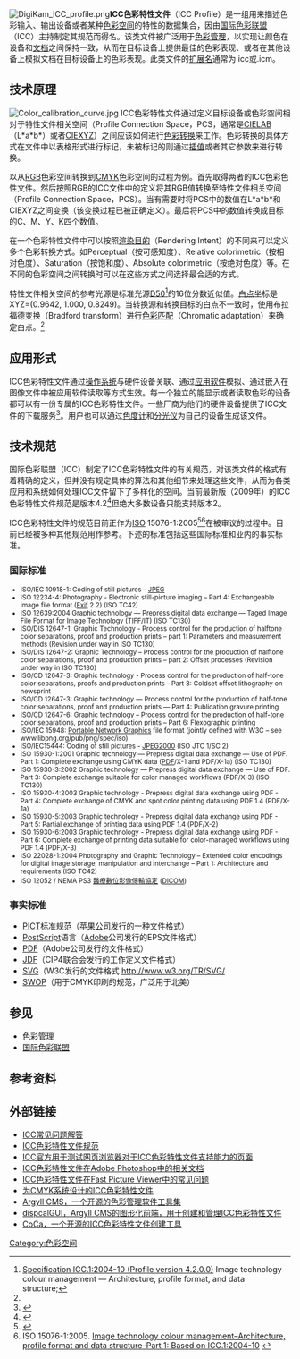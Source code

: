 [[File:DigiKam_ICC_profile.png|thumb]]'''ICC色彩特性文件'''（ICC Profile）是一组用来描述色彩输入、输出设备或者某种[[色彩空间|色彩空间]]的特性的数据集合，因由[[国际色彩联盟|国际色彩联盟]]（ICC）主持制定其规范而得名。该类文件被广泛用于[[色彩管理|色彩管理]]，以实现让颜色在设备和[[文档|文档]]之间保持一致，从而在目标设备上提供最佳的色彩表现、或者在其他设备上模拟文档在目标设备上的色彩表现。此类文件的[[扩展名|扩展名]]通常为.icc或.icm。

== 技术原理 ==
[[File:Color_calibration_curve.jpg|thumb]]
ICC色彩特性文件通过定义目标设备或色彩空间相对于特性文件相关空间（Profile Connection Space，PCS，通常是[[CIELAB|CIELAB]]（L*a*b*）或者[[CIEXYZ|CIEXYZ]]）之间应该如何进行[[色彩转换|色彩转换]]来工作。色彩转换的具体方式在文件中以表格形式进行标记，未被标记的则通过[[插值|插值]]或者其它参数来进行转换。

以从[[RGB|RGB]]色彩空间转换到[[CMYK|CMYK]]色彩空间的过程为例。首先取得两者的ICC色彩色性文件。然后按照RGB的ICC文件中的定义将其RGB值转换至特性文件相关空间（Profile Connection Space，PCS）。当有需要时将PCS中的数值在L*a*b*和CIEXYZ之间变换（该变换过程已被正确定义）。最后将PCS中的数值转换成目标的C、M、Y、K四个数值。

在一个色彩特性文件中可以按照[[色彩管理|渲染目的]]（Rendering Intent）的不同来可以定义多个色彩转换方式。如Perceptual（按可感知度）、Relative colorimetric（按相对色度）、Saturation（按饱和度）、Absolute colorimetric（按绝对色度）等。在不同的色彩空间之间转换时可以在这些方式之间选择最合适的方式。

特性文件相关空间的参考光源是标准光源[[D50|D50]]<ref name=icc42>[http://www.color.org/ICC1V42.pdf Specification ICC.1:2004-10 (Profile version 4.2.0.0)] {{Wayback|url=http://www.color.org/ICC1V42.pdf |date=20110615044938 }} Image technology colour management — Architecture, profile format, and data structure;</ref>的16位分数近似值。[[白点|白点]]坐标是XYZ=(0.9642, 1.000, 0.8249)。当转换源和转换目标的白点不一致时，使用布拉福德变换（Bradford transform）进行[[色彩匹配|色彩匹配]]（Chromatic adaptation）来确定白点。<ref name=icc42/>

== 应用形式 ==
{{main|色彩管理}}
ICC色彩特性文件通过[[操作系统|操作系统]]与硬件设备关联、通过[[应用软件|应用软件]]模拟、通过嵌入在图像文件中被应用软件读取等方式生效。每一个独立的能显示或者读取色彩的设备都可以有一份专属的ICC色彩特性文件。一些厂商为他们的硬件设备提供了ICC文件的下载服务<ref>{{Cite web |url=http://www.image2output-support.com/profiles/icc/ |title=icc profiles download |accessdate=2011-06-13 |archive-date=2012-09-06 |archive-url=https://archive.is/20120906073203/http://www.image2output-support.com/profiles/icc/ |dead-url=yes }}</ref>。用户也可以通过[[色度计|色度计]]和[[分光仪|分光仪]]为自己的设备生成该文件。

== 技术规范 ==
国际色彩联盟（ICC）制定了ICC色彩特性文件的有关规范，对该类文件的格式有着精确的定义，但并没有规定具体的算法和其他细节来处理这些文件，从而为各类应用和系统如何处理ICC文件留下了多样化的空间。当前最新版（2009年）的ICC色彩特性文件规范是版本4.2<Ref>
{{Cite web |url=http://www.color.org/v4spec.xalter |title=Version 4 ICC Specification |access-date=2011-06-13 |archive-url=https://web.archive.org/web/20080913182646/http://www.color.org/v4spec.xalter |archive-date=2008-09-13 |dead-url=yes }}
</ref>但绝大多数设备只能支持版本2。

ICC色彩特性文件的规范目前正作为[[ISO|ISO]] 15076-1:2005<ref>{{Cite web |url=http://www.color.org/News/060208.xalter |title=ICC profile specification published as ISO 15076-1:2005 |access-date=2011-06-13 |archive-url=https://web.archive.org/web/20081006070105/http://www.color.org/News/060208.xalter |archive-date=2008-10-06 |dead-url=yes }}</ref><ref>ISO 15076-1:2005. [http://www.iso.org/iso/iso_catalogue/catalogue_tc/catalogue_detail.htm?csnumber=40317 Image technology colour management–Architecture, profile format and data structure–Part 1: Based on ICC.1:2004-10] {{Wayback|url=http://www.iso.org/iso/iso_catalogue/catalogue_tc/catalogue_detail.htm?csnumber=40317 |date=20110606134953 }}</ref>在被审议的过程中。目前已经被多种其他规范用作参考。下述的标准包括这些国际标准和业内的事实标准。

=== 国际标准 ===

<small>
* ISO/IEC 10918-1: Coding of still pictures - [[JPEG|JPEG]]
* ISO 12234-4: Photography - Electronic still-picture imaging – Part 4: Exchangeable image file format ([[Exif|Exif]] 2.2) (ISO TC42)
* ISO 12639:2004 Graphic technology — Prepress digital data exchange — Taged Image File Format for Image Technology ([[TIFF|TIFF]]/IT) (ISO TC130)
* ISO/DIS 12647-1:  Graphic Technology - Process control for the production of halftone color separations, proof and production prints – part 1: Parameters and measurement methods (Revision under way in ISO TC130)
* ISO/DIS 12647-2: Graphic Technology – Process control for the production of halftone color separations, proof and production prints – part 2: Offset processes (Revision under way in ISO TC130)
* ISO/CD 12647-3: Graphic technology - Process control for the production of half-tone color separations, proofs and production prints - Part 3: Coldset offset lithography on newsprint
* ISO/CD 12647-3: Graphic technology — Process control for the production of half-tone color separations, proof and production prints — Part 4: Publication gravure printing
* ISO/CD 12647-6: Graphic technology – Process control for the production of half-tone color separations, proof and production prints – Part 6: Flexographic printing
* ISO/IEC 15948: [[Portable_Network_Graphics|Portable Network Graphics]] file format (jointly defined with W3C – see www.libpng.org/pub/png/spec/iso)  
* ISO/IEC15444: Coding of still pictures - [[JPEG2000|JPEG2000]] (ISO JTC 1/SC 2)
* ISO 15930-1:2001 Graphic technology — Prepress digital data exchange — Use of PDF. Part 1: Complete exchange using CMYK data ([[PDF|PDF]]/X-1 and PDF/X-1a) (ISO TC130)
* ISO 15930-3:2002 Graphic technology — Prepress digital data exchange — Use of PDF. Part 3: Complete exchange suitable for color managed workflows (PDF/X-3) (ISO TC130)
* ISO 15930-4:2003 Graphic technology - Prepress digital data exchange using PDF - Part 4: Complete exchange of CMYK and spot color printing data using PDF 1.4 (PDF/X-1a)
* ISO 15930-5:2003 Graphic technology - Prepress digital data exchange using PDF - Part 5: Partial exchange of printing data using PDF 1.4 (PDF/X-2)
* ISO 15930-6:2003 Graphic technology - Prepress digital data exchange using PDF - Part 6: Complete exchange of printing data suitable for color-managed workflows using PDF 1.4 (PDF/X-3)
* ISO 22028-1:2004 Photography and Graphic Technology – Extended color encodings for digital image storage, manipulation and interchange – Part 1: Architecture and requirements (ISO TC42)
* ISO 12052 / NEMA PS3 [[醫療數位影像傳輸協定|醫療數位影像傳輸協定]] ([[DICOM|DICOM]])
</small>

=== 事实标准 ===

* [[PICT|PICT]]标准规范（[[苹果公司|苹果公司]]发行的一种文件格式）
* [[PostScript|PostScript]]语言（[[Adobe|Adobe]]公司发行的EPS文件格式）
* [[PDF|PDF]]（Adobe公司发行的文件格式）
* [[JDF|JDF]]（CIP4联合会发行的工作定义文件格式）
* [[SVG|SVG]]（W3C发行的文件格式 http://www.w3.org/TR/SVG/{{Wayback|url=http://www.w3.org/TR/SVG/ |date=20080923061609 }}
* [[SWOP|SWOP]]（用于CMYK印刷的规范，广泛用于北美）

== 参见 ==
*[[色彩管理|色彩管理]]
*[[国际色彩联盟|国际色彩联盟]]

== 参考资料 ==
<references/>

== 外部链接 ==

* [http://www.color.org/faqs.xalter ICC常见问题解答]{{Wayback|url=http://www.color.org/faqs.xalter |date=20110615050005 }}
* [https://web.archive.org/web/20080516025645/http://www.color.org/icc_specs2.html ICC色彩特性文件规范]
* [https://web.archive.org/web/20130719231737/http://www.color.org/version4html.xalter ICC官方用于测试[[网页浏览器|网页浏览器]]对于ICC色彩特性文件支持能力的页面] 
* [https://web.archive.org/web/20090220094202/http://kb.adobe.com/selfservice/viewContent.do?externalId=321382&sliceId=1 ICC色彩特性文件在Adobe Photoshop中的相关文档]
* [http://www.fastpictureviewer.com/faq/#cms ICC色彩特性文件在Fast Picture Viewer中的常见问题]{{Wayback|url=http://www.fastpictureviewer.com/faq/#cms |date=20110609031424 }}
* [http://www.color.org/drsection1.xalter 为CMYK系统设计的ICC色彩特性文件]{{Wayback|url=http://www.color.org/drsection1.xalter |date=20110615044546 }}
* [http://www.argyllcms.com/ Argyll CMS，一个开源的色彩管理软件工具集]{{Wayback|url=http://www.argyllcms.com/ |date=20110614215753 }}
* [http://hoech.net/dispcalGUI/ dispcalGUI，Argyll CMS的图形化前端，用于创建和管理ICC色彩特性文件]{{Wayback|url=http://hoech.net/dispcalGUI/ |date=20110626025310 }}
* [http://www.nla.gov.au/preserve/dohm/coca.html CoCa，一个开源的ICC色彩特性文件创建工具]{{Wayback|url=http://www.nla.gov.au/preserve/dohm/coca.html |date=20110606061001 }}

[[Category:色彩空间|Category:色彩空间]]